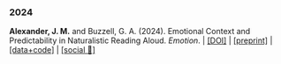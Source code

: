 <html>

<body>

<h3>2024</h3>

<p><strong>Alexander, J. M.</strong> and Buzzell, G. A. (2024). Emotional Context and Predictability in Naturalistic Reading Aloud. <i>Emotion</i>. \| <a href="https://doi.org/10.1037/emo0001298">\[DOI\]</a> \| <a href="https://doi.org/10.31234/osf.io/dh8vp">\[preprint\]</a> \| <a href="https://osf.io/pn2hu/">\[data+code\]</a> \| <a href="https://x.com/je55bot/status/1704262128339685493">\[social 🧵\]</a></p>

</body>

</html>
